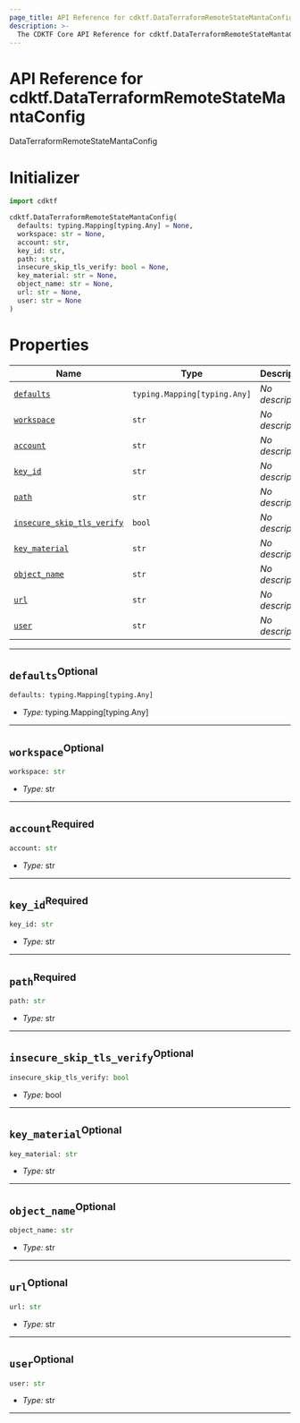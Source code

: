```yaml
---
page_title: API Reference for cdktf.DataTerraformRemoteStateMantaConfig
description: >-
  The CDKTF Core API Reference for cdktf.DataTerraformRemoteStateMantaConfig.
---
```


<!-- This file is generated through yarn generate-docs -->

# API Reference for cdktf.DataTerraformRemoteStateMantaConfig

   DataTerraformRemoteStateMantaConfig <a name="DataTerraformRemoteStateMantaConfig" id="cdktf.DataTerraformRemoteStateMantaConfig"></a>
  
  # Initializer <a name="Initializer" id="cdktf.DataTerraformRemoteStateMantaConfig.Initializer"></a>
  
  ```python
  import cdktf
  
  cdktf.DataTerraformRemoteStateMantaConfig(
    defaults: typing.Mapping[typing.Any] = None,
    workspace: str = None,
    account: str,
    key_id: str,
    path: str,
    insecure_skip_tls_verify: bool = None,
    key_material: str = None,
    object_name: str = None,
    url: str = None,
    user: str = None
  )
  ```
  
  # Properties <a name="Properties" id="Properties"></a>
  
  | **Name** | **Type** | **Description** |
  | --- | --- | --- |
  | <code><a href="#cdktf.DataTerraformRemoteStateMantaConfig.property.defaults">defaults</a></code> | <code>typing.Mapping[typing.Any]</code> | *No description.* |
  | <code><a href="#cdktf.DataTerraformRemoteStateMantaConfig.property.workspace">workspace</a></code> | <code>str</code> | *No description.* |
  | <code><a href="#cdktf.DataTerraformRemoteStateMantaConfig.property.account">account</a></code> | <code>str</code> | *No description.* |
  | <code><a href="#cdktf.DataTerraformRemoteStateMantaConfig.property.keyId">key_id</a></code> | <code>str</code> | *No description.* |
  | <code><a href="#cdktf.DataTerraformRemoteStateMantaConfig.property.path">path</a></code> | <code>str</code> | *No description.* |
  | <code><a href="#cdktf.DataTerraformRemoteStateMantaConfig.property.insecureSkipTlsVerify">insecure_skip_tls_verify</a></code> | <code>bool</code> | *No description.* |
  | <code><a href="#cdktf.DataTerraformRemoteStateMantaConfig.property.keyMaterial">key_material</a></code> | <code>str</code> | *No description.* |
  | <code><a href="#cdktf.DataTerraformRemoteStateMantaConfig.property.objectName">object_name</a></code> | <code>str</code> | *No description.* |
  | <code><a href="#cdktf.DataTerraformRemoteStateMantaConfig.property.url">url</a></code> | <code>str</code> | *No description.* |
  | <code><a href="#cdktf.DataTerraformRemoteStateMantaConfig.property.user">user</a></code> | <code>str</code> | *No description.* |
  
  ---
  
  ## `defaults`<sup>Optional</sup> <a name="defaults" id="cdktf.DataTerraformRemoteStateMantaConfig.property.defaults"></a>
  
  ```python
  defaults: typing.Mapping[typing.Any]
  ```
  
  - *Type:* typing.Mapping[typing.Any]
  
  ---
  
  ## `workspace`<sup>Optional</sup> <a name="workspace" id="cdktf.DataTerraformRemoteStateMantaConfig.property.workspace"></a>
  
  ```python
  workspace: str
  ```
  
  - *Type:* str
  
  ---
  
  ## `account`<sup>Required</sup> <a name="account" id="cdktf.DataTerraformRemoteStateMantaConfig.property.account"></a>
  
  ```python
  account: str
  ```
  
  - *Type:* str
  
  ---
  
  ## `key_id`<sup>Required</sup> <a name="key_id" id="cdktf.DataTerraformRemoteStateMantaConfig.property.keyId"></a>
  
  ```python
  key_id: str
  ```
  
  - *Type:* str
  
  ---
  
  ## `path`<sup>Required</sup> <a name="path" id="cdktf.DataTerraformRemoteStateMantaConfig.property.path"></a>
  
  ```python
  path: str
  ```
  
  - *Type:* str
  
  ---
  
  ## `insecure_skip_tls_verify`<sup>Optional</sup> <a name="insecure_skip_tls_verify" id="cdktf.DataTerraformRemoteStateMantaConfig.property.insecureSkipTlsVerify"></a>
  
  ```python
  insecure_skip_tls_verify: bool
  ```
  
  - *Type:* bool
  
  ---
  
  ## `key_material`<sup>Optional</sup> <a name="key_material" id="cdktf.DataTerraformRemoteStateMantaConfig.property.keyMaterial"></a>
  
  ```python
  key_material: str
  ```
  
  - *Type:* str
  
  ---
  
  ## `object_name`<sup>Optional</sup> <a name="object_name" id="cdktf.DataTerraformRemoteStateMantaConfig.property.objectName"></a>
  
  ```python
  object_name: str
  ```
  
  - *Type:* str
  
  ---
  
  ## `url`<sup>Optional</sup> <a name="url" id="cdktf.DataTerraformRemoteStateMantaConfig.property.url"></a>
  
  ```python
  url: str
  ```
  
  - *Type:* str
  
  ---
  
  ## `user`<sup>Optional</sup> <a name="user" id="cdktf.DataTerraformRemoteStateMantaConfig.property.user"></a>
  
  ```python
  user: str
  ```
  
  - *Type:* str
  
  ---
  
